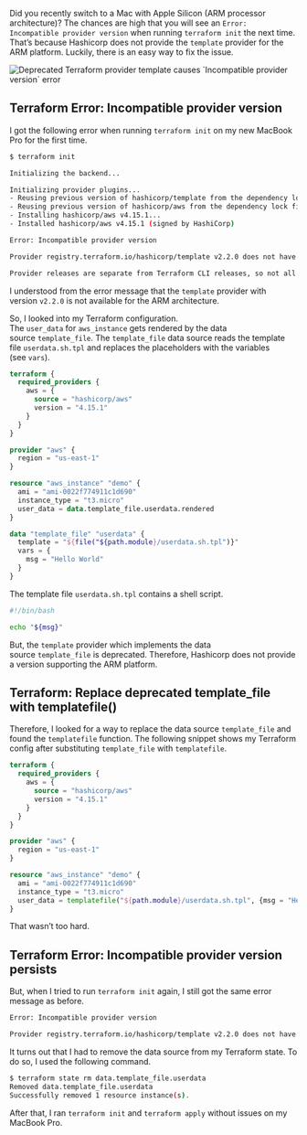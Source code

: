 Did you recently switch to a Mac with Apple Silicon (ARM processor architecture)? The chances are high that you will see an `Error: Incompatible provider version` when running `terraform init` the next time. That’s because Hashicorp does not provide the `template` provider for the ARM platform. Luckily, there is an easy way to fix the issue.

![Deprecated Terraform provider template causes \`Incompatible provider version\` error](https://cloudonaut.io/images/2022/05/problem@730w2x.webp "Deprecated Terraform provider template causes `Incompatible provider version` error")

## Terraform Error: Incompatible provider version

I got the following error when running `terraform init` on my new MacBook Pro for the first time.



```sh
$ terraform init

Initializing the backend...

Initializing provider plugins...
- Reusing previous version of hashicorp/template from the dependency lock file
- Reusing previous version of hashicorp/aws from the dependency lock file
- Installing hashicorp/aws v4.15.1...
- Installed hashicorp/aws v4.15.1 (signed by HashiCorp)

Error: Incompatible provider version

Provider registry.terraform.io/hashicorp/template v2.2.0 does not have a package available for your current platform, darwin_arm64.

Provider releases are separate from Terraform CLI releases, so not all providers are available for all platforms. Other versions of this provider may have different platforms supported.
```

I understood from the error message that the `template` provider with version `v2.2.0` is not available for the ARM architecture.

So, I looked into my Terraform configuration. The `user_data` for `aws_instance` gets rendered by the data source `template_file`. The `template_file` data source reads the template file `userdata.sh.tpl` and replaces the placeholders with the variables (see `vars`).

```terraform
terraform {
  required_providers {
    aws = {
      source = "hashicorp/aws"
      version = "4.15.1"
    }
  }
}

provider "aws" {
  region = "us-east-1"
}

resource "aws_instance" "demo" {
  ami = "ami-0022f774911c1d690"
  instance_type = "t3.micro"
  user_data = data.template_file.userdata.rendered
}

data "template_file" "userdata" {
  template = "${file("${path.module}/userdata.sh.tpl")}"
  vars = {
    msg = "Hello World"
  }
}
```

The template file `userdata.sh.tpl` contains a shell script.

```bash
#!/bin/bash

echo "${msg}"
```

But, the `template` provider which implements the data source `template_file` is deprecated. Therefore, Hashicorp does not provide a version supporting the ARM platform.

## Terraform: Replace deprecated template\_file with templatefile()

Therefore, I looked for a way to replace the data source `template_file` and found the `templatefile` function. The following snippet shows my Terraform config after substituting `template_file` with `templatefile`.



```terraform
terraform {
  required_providers {
    aws = {
      source = "hashicorp/aws"
      version = "4.15.1"
    }
  }
}

provider "aws" {
  region = "us-east-1"
}

resource "aws_instance" "demo" {
  ami = "ami-0022f774911c1d690"
  instance_type = "t3.micro"
  user_data = templatefile("${path.module}/userdata.sh.tpl", {msg = "Hello World"})
}
```

That wasn’t too hard.

## Terraform Error: Incompatible provider version persists

But, when I tried to run `terraform init` again, I still got the same error message as before.



```sh
Error: Incompatible provider version

Provider registry.terraform.io/hashicorp/template v2.2.0 does not have a package available for your current platform, darwin_arm64.
```

It turns out that I had to remove the data source from my Terraform state. To do so, I used the following command.

```sh
$ terraform state rm data.template_file.userdata
Removed data.template_file.userdata
Successfully removed 1 resource instance(s).
```

After that, I ran `terraform init` and `terraform apply` without issues on my MacBook Pro.